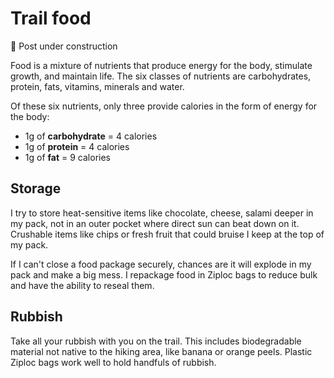 
<Helmet>
  <title>Trail food | Alizeh Khan</title>
</Helmet>

<Container>

# Trail food

🚧 Post under construction

Food is a mixture of nutrients that produce energy for the body, stimulate growth, and maintain life. The six classes of nutrients are carbohydrates, protein, fats, vitamins, minerals and water.

Of these six nutrients, only three provide calories in the form of energy for the body:

- 1g of **carbohydrate** = 4 calories
- 1g of **protein** = 4 calories
- 1g of **fat** = 9 calories

## Storage

I try to store heat-sensitive items like chocolate, cheese, salami deeper in my pack, not in an outer pocket where direct sun can beat down on it. Crushable items like chips or fresh fruit that could bruise I keep at the top of my pack.

If I can't close a food package securely, chances are it will explode in my pack and make a big mess. I repackage food in Ziploc bags to reduce bulk and have the ability to reseal them.

## Rubbish

Take all your rubbish with you on the trail. This includes biodegradable material not native to the hiking area, like banana or orange peels. Plastic Ziploc bags work well to hold handfuls of rubbish.

</Container>
